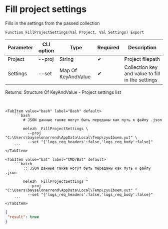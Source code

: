 ﻿---
sidebar_position: 4
description: Fill project settings and other functions to work with Melezh in the Open Integration Package, a free open-source integration library for 1C:Enterprise 8, OneScript and CLI
keywords: [1C, 1С, 1С:Enterprise, 1С:Enterprise 8.3, API, Integration, Services, Exchange, OneScript, CLI]
---


# Fill project settings
 Fills in the settings from the passed collection



`Function FillProjectSettings(Val Project, Val Settings) Export`

  | Parameter | CLI option | Type | Required | Description |
  |-|-|-|-|-|
  | Project | --proj | String | &#x2714; | Project filepath |
  | Settings | --set | Map Of KeyAndValue | &#x2714; | Collection key and value to fill in the settings |

  
  Returns:  Structure Of KeyAndValue - Project settings list

<br/>



 

 <Tabs>
  
    <TabItem value="bash" label="Bash" default>
        ```bash
            # JSON данные также могут быть переданы как путь к файлу .json
            
            melezh  FillProjectSettings \
              --proj "C:\Users\bayselonarrend\AppData\Local\Temp\zyu1bxem.yut" \
              --set "{'logs_req_headers':false,'logs_req_body':false}"
        ```
    </TabItem>
  
    <TabItem value="bat" label="CMD/Bat" default>
        ```batch
            :: JSON данные также могут быть переданы как путь к файлу .json
            
            melezh  FillProjectSettings ^
              --proj "C:\Users\bayselonarrend\AppData\Local\Temp\zyu1bxem.yut" ^
              --set "{'logs_req_headers':false,'logs_req_body':false}"
        ```
    </TabItem>
</Tabs>

```json title="Result"
{
 "result": true
}
```
